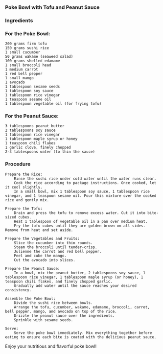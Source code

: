 ### Poke Bowl with Tofu and Peanut Sauce
### Ingredients

### For the Poke Bowl:

    200 grams firm tofu
    150 grams sushi rice
    1 small cucumber
    50 grams wakame (seaweed salad)
    100 grams shelled edamame
    1 small broccoli head
    1 medium carrot
    1 red bell pepper
    1 small mango
    1 avocado
    1 tablespoon sesame seeds
    1 tablespoon soy sauce
    1 tablespoon rice vinegar
    1 teaspoon sesame oil
    1 tablespoon vegetable oil (for frying tofu)

### For the Peanut Sauce:

    3 tablespoons peanut butter
    2 tablespoons soy sauce
    1 tablespoon rice vinegar
    1 tablespoon maple syrup or honey
    1 teaspoon chili flakes
    1 garlic clove, finely chopped
    2-3 tablespoons water (to thin the sauce)

### Procedure

    Prepare the Rice:
        Rinse the sushi rice under cold water until the water runs clear.
        Cook the rice according to package instructions. Once cooked, let it cool slightly.
        In a small bowl, mix 1 tablespoon soy sauce, 1 tablespoon rice vinegar, and 1 teaspoon sesame oil. Pour this mixture over the cooked rice and gently mix.

    Prepare the Tofu:
        Drain and press the tofu to remove excess water. Cut it into bite-sized cubes.
        Heat 1 tablespoon of vegetable oil in a pan over medium heat.
        Fry the tofu cubes until they are golden brown on all sides. Remove from heat and set aside.

    Prepare the Vegetables and Fruits:
        Slice the cucumber into thin rounds.
        Steam the broccoli until tender-crisp.
        Julienne the carrot and red bell pepper.
        Peel and cube the mango.
        Cut the avocado into slices.

    Prepare the Peanut Sauce:
        In a bowl, mix the peanut butter, 2 tablespoons soy sauce, 1 tablespoon rice vinegar, 1 tablespoon maple syrup (or honey), 1 teaspoon chili flakes, and finely chopped garlic.
        Gradually add water until the sauce reaches your desired consistency.

    Assemble the Poke Bowl:
        Divide the sushi rice between bowls.
        Arrange the tofu, cucumber, wakame, edamame, broccoli, carrot, bell pepper, mango, and avocado on top of the rice.
        Drizzle the peanut sauce over the ingredients.
        Sprinkle with sesame seeds.

    Serve:
        Serve the poke bowl immediately. Mix everything together before eating to ensure each bite is coated with the delicious peanut sauce.

Enjoy your nutritious and flavorful poke bowl!
